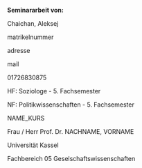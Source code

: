 **Seminararbeit von:**

\vskip0.25cm

Chaichan, Aleksej

matrikelnummer \hspace{1em} 

adresse

mail \hspace{1em} 

01726830875

HF: Soziologe - 5. Fachsemester \hspace{1em} 

NF: Politikwissenschaften - 5. Fachsemester

\vskip0.5cm

\vfill

NAME_KURS

Frau / Herr Prof. Dr. NACHNAME, VORNAME 

Universität Kassel

Fachbereich 05 Geselschaftswissenschaften